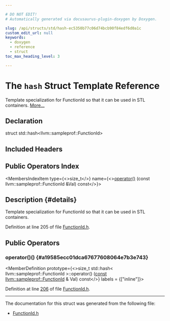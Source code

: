 ```yaml
---

# DO NOT EDIT!
# Automatically generated via docusaurus-plugin-doxygen by Doxygen.

slug: /api/structs/std/hash-ec5350b77c06d74bcb90f84edf6d0a1c
custom_edit_url: null
keywords:
  - doxygen
  - reference
  - struct
toc_max_heading_level: 3

---
```





# The `hash` Struct Template Reference

<DoxygenPage pluginConfig={pluginConfig}>

Template specialization for FunctionId so that it can be used in STL containers. <a href="#details">More...</a>

## Declaration

<CodeBlock>struct std::hash&lt;llvm::sampleprof::FunctionId&gt;</CodeBlock>

## Included Headers

<IncludesList>
<IncludesListItem
  filePath="llvm/ProfileData/FunctionId.h"
  permalink="/docs/api/files/include/include/llvm/include/llvm/profiledata/functionid-h"
  isLocal="true" />
</IncludesList>

## Public Operators Index

<MembersIndex>

<MembersIndexItem
  type={<>size&#95;t</>}
  name={<><a href="#a19585ecc01dca67677608064e7b3e743">operator()</a> (const llvm::sampleprof::FunctionId &amp;Val) const</>}>
</MembersIndexItem>

</MembersIndex>

## Description {#details}

Template specialization for FunctionId so that it can be used in STL containers.

Definition at line 205 of file <a href="/docs/api/files/include/include/llvm/include/llvm/profiledata/functionid-h">FunctionId.h</a>.

<SectionDefinition>

## Public Operators

### operator()() {#a19585ecc01dca67677608064e7b3e743}

<MemberDefinition
  prototype={<>size&#95;t std::hash&lt; llvm::sampleprof::FunctionId &gt;::operator() (<a href="/docs/api/files/lib/lib/target/lib/target/aarch64/aarch64promoteconstant-cpp/#a90f8350fecae261c25be85d38b451bff">const</a> <a href="/docs/api/classes/llvm/sampleprof/functionid">llvm::sampleprof::FunctionId</a> &amp; Val) const</>}
  labels = {["inline"]}>

Definition at line <a href="/docs/api/files/include/include/llvm/include/llvm/profiledata/functionid-h/#l00206">206</a> of file <a href="/docs/api/files/include/include/llvm/include/llvm/profiledata/functionid-h">FunctionId.h</a>.
</MemberDefinition>

</SectionDefinition>

<hr/>

The documentation for this struct was generated from the following file:

<ul>
<li><a href="/docs/api/files/include/include/llvm/include/llvm/profiledata/functionid-h">FunctionId.h</a></li>
</ul>

</DoxygenPage>

